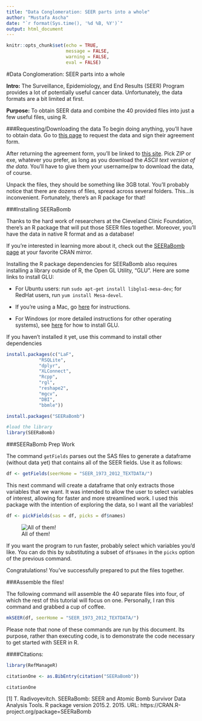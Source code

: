 ```yaml
---
title: "Data Conglomeration: SEER parts into a whole"
author: "Mustafa Ascha"
date: "`r format(Sys.time(), '%d %B, %Y')`"
output: html_document
---
```


```r

knitr::opts_chunk$set(echo = TRUE, 
                      message = FALSE, 
                      warning = FALSE, 
                      eval = FALSE)

```

#Data Conglomeration: SEER parts into a whole

**Intro:** The Surveillance, Epidemiology, and End Results (SEER) Program provides a lot of potentially useful cancer data. Unfortunately, the data formats are a bit limited at first. 

**Purpose:** To obtain SEER data and combine the 40 provided files into just a few useful files, using R. 

###Requesting/Downloading the data
To begin doing anything, you'll have to obtain data. Go to [this page](http://seer.cancer.gov/data/access.html) to request the data and sign their agreement form. 

After returning the agreement form, you'll be linked to [this site](http://seer.cancer.gov/data/options.html). Pick ZIP or exe, whatever you prefer, as long as you download the *ASCII text version of the data*. You'll have to give them your username/pw to download the data, of course.

Unpack the files, they should be something like 3GB total. You'll probably notice that there are dozens of files, spread across several folders. This...is inconvenient. Fortunately, there's an R package for that! 

###Installing SEERaBomb  

Thanks to the hard work of researchers at the Cleveland Clinic Foundation, there's an R package that will put those SEER files together. Moreover, you'll have the data in native R format and as a database!

If you're interested in learning more about it, check out the [SEERaBomb page](https://cran.r-project.org/web/packages/SEERaBomb/index.html) at your favorite CRAN mirror.  

Installing the R package dependencies for SEERaBomb also requires installing a library outside of R, the Open GL Utility, "GLU". Here are some links to install GLU:  

- For Ubuntu users: run `sudo apt-get install libglu1-mesa-dev`; for RedHat users, run `yum install Mesa-devel`.   

- If you're using a Mac, go [here](http://alumni.cs.ucsb.edu/~wombatty/tutorials/opengl_mac_osx.html) for instructions.  

- For Windows (or more detailed instructions for other operating systems), see [here](https://www.opengl.org/documentation/implementations/) for how to install GLU. 


If you haven't installed it yet, use this command to install other dependencies

```r
install.packages(c("LaF",
			"RSQLite",
			"dplyr",
			"XLConnect",
			"Rcpp",
			"rgl",
			"reshape2",
			"mgcv",
			"DBI",
			"bbmle"))

install.packages("SEERaBomb")

#load the library
library(SEERaBomb)

```

###SEERaBomb Prep Work

The command `getFields` parses out the SAS files to generate a dataframe (without data yet) that contains all of the SEER fields. Use it as follows:

```r

df <- getFields(seerHome = "SEER_1973_2012_TEXTDATA/")

```

This next command will create a dataframe that only extracts those variables that we want. It was intended to allow the user to select variables of interest, allowing for faster and more streamlined work. I used this package with the intention of exploring the data, so I want all the variables! 

```r

df <- pickFields(sas = df, picks = df$names)

```

![All of them!](./data/allTheVars.jpg)

If you want the program to run faster, probably select which variables you'd like. You can do this by substituting a subset of `df$names` in the `picks` option of the previous command.

Congratulations! You've successfully prepared to put the files together.

###Assemble the files!

The following command will assemble the 40 separate files into four, of which the rest of this tutorial will focus on one. Personally, I ran this command and grabbed a cup of coffee.    

```r

mkSEER(df, seerHome = "SEER_1973_2012_TEXTDATA/")

```

Please note that none of these commands are run by this document. Its purpose, rather than executing code, is to demonstrate the code necessary to get started with SEER in R.

####Citations:

```r

library(RefManageR)

citationOne <- as.BibEntry(citation("SEERaBomb"))

citationOne

```

[1] T. Radivoyevitch. SEERaBomb: SEER and Atomic Bomb Survivor Data Analysis Tools. R package version 2015.2. 2015. URL: https://CRAN.R-project.org/package=SEERaBomb









